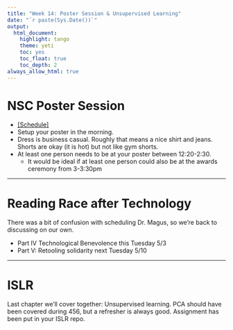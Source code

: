 ```yaml
---
title: "Week 14: Poster Session & Unsupervised Learning"
date: "`r paste(Sys.Date())`"
output:   
  html_document: 
    highlight: tango
    theme: yeti
    toc: yes
    toc_float: true
    toc_depth: 2
always_allow_html: true
---
```



# NSC Poster Session 

* [[Schedule]](https://www.csuchico.edu/nsci/event/poster.shtml)
* Setup your poster in the morning.
* Dress is business casual. Roughly that means a nice shirt and jeans. Shorts are okay (it is hot) but not like gym shorts. 
* At least one person needs to be at your poster between 12:20-2:30. 
    - It would be ideal if at least one person could also be at the awards ceremony from 3-3:30pm

---

# Reading Race after Technology

There was a bit of confusion with scheduling Dr. Magus, so we're back to discussing on our own.

* Part IV Technological Benevolence this Tuesday 5/3
* Part V: Retooling solidarity next Tuesday 5/10

---

# ISLR

Last chapter we'll cover together: Unsupervised learning. PCA should have been covered during 456, but a refresher is always good. Assignment has been put in your ISLR repo. 


